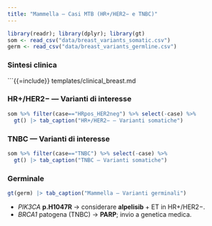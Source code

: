 ```yaml
---
title: "Mammella — Casi MTB (HR+/HER2− e TNBC)"
---
```


```r
library(readr); library(dplyr); library(gt)
som <- read_csv("data/breast_variants_somatic.csv")
germ <- read_csv("data/breast_variants_germline.csv")
```

### Sintesi clinica
```{{=include}} templates/clinical_breast.md

### HR+/HER2− — Varianti di interesse
```r
som %>% filter(case=="HRpos_HER2neg") %>% select(-case) %>% 
  gt() |> tab_caption("HR+/HER2− — Varianti somatiche")
```

### TNBC — Varianti di interesse
```r
som %>% filter(case=="TNBC") %>% select(-case) %>% 
  gt() |> tab_caption("TNBC — Varianti somatiche")
```

### Germinale
```r
gt(germ) |> tab_caption("Mammella — Varianti germinali")
```

::: callout-note
- *PIK3CA* **p.H1047R** → considerare **alpelisib** + ET in HR+/HER2−.
- *BRCA1* patogena (TNBC) → **PARP**; invio a genetica medica.
:::
